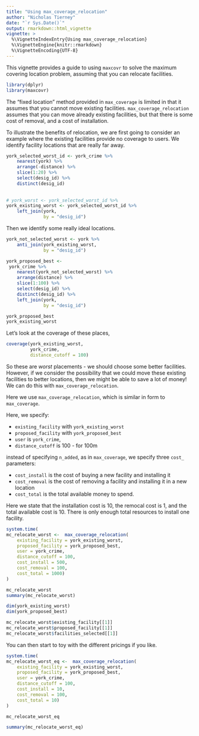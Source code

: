 ```yaml
---
title: "Using max_coverage_relocation"
author: "Nicholas Tierney"
date: "`r Sys.Date()`"
output: rmarkdown::html_vignette
vignette: >
  %\VignetteIndexEntry{Using max_coverage_relocation}
  %\VignetteEngine{knitr::rmarkdown}
  %\VignetteEncoding{UTF-8}
---
```


This vignette provides a guide to using `maxcovr` to solve the maximum covering location problem, assuming that you can relocate facilities. 

```r
library(dplyr)
library(maxcovr)
```

The "fixed location" method provided in `max_coverage` is limited in that it assumes that you cannot move existing facilities. `max_coverage_relocation` assumes that you can move already existing facilities, but that there is some cost of removal, and a cost of installation.

To illustrate the benefits of relocation, we are first going to consider an example where the existing facilities provide no coverage to users. We identify facility locations that are really far away.

```r

york_selected_worst_id <- york_crime %>% 
    nearest(york) %>%
    arrange(-distance) %>%
    slice(1:20) %>%
    select(desig_id) %>%
    distinct(desig_id)
    
    
# york_worst <- york_selected_worst_id %>% 
york_existing_worst <- york_selected_worst_id %>% 
    left_join(york,
              by = "desig_id")

```

Then we identify some really ideal locations.

```r

york_not_selected_worst <- york %>%
    anti_join(york_existing_worst,
              by = "desig_id")

york_proposed_best <- 
 york_crime %>%
    nearest(york_not_selected_worst) %>%
    arrange(distance) %>%
    slice(1:100) %>%
    select(desig_id) %>%
    distinct(desig_id) %>%
    left_join(york,
              by = "desig_id")


```

```r

york_proposed_best
york_existing_worst

```

Let's look at the coverage of these places, 

```r

coverage(york_existing_worst,
         york_crime,
         distance_cutoff = 100)

```

So these are *worst* placements - we should choose some better facilities. However, if we consider the possibility that we could move these existing facilities to better locations, then we might be able to save a lot of money! We can do this with `max_coverage_relocation`.

Here we use `max_coverage_relocation`, which is similar in form to `max_coverage`.

Here, we specify:

- `existing_facility` with `york_existing_worst`
- `proposed_facility` with `york_proposed_best`
- `user` is `york_crime`,
- `distance_cutoff` is 100 - for 100m

instead of specifying `n_added`, as in `max_coverage`, we specify three `cost_` parameters:

- `cost_install` is the cost of buying a new facility and installing it
- `cost_removal` is the cost of removing a facility and installing it in a new location
- `cost_total` is the total available money to spend.

Here we state that the installation cost is 10, the remocal cost is 1, and the total available cost is 10. There is only enough total resources to install one facility.

```r
system.time(
mc_relocate_worst <-  max_coverage_relocation(
    existing_facility = york_existing_worst,
    proposed_facility = york_proposed_best,
    user = york_crime,
    distance_cutoff = 100,
    cost_install = 500,
    cost_removal = 100,
    cost_total = 1000)
)

mc_relocate_worst
summary(mc_relocate_worst)

dim(york_existing_worst)
dim(york_proposed_best)

mc_relocate_worst$existing_facility[[1]]
mc_relocate_worst$proposed_facility[[1]]
mc_relocate_worst$facilities_selected[[1]]


```


You can then start to toy with the different pricings if you like.


```r

system.time(
mc_relocate_worst_eq <-  max_coverage_relocation(
    existing_facility = york_existing_worst,
    proposed_facility = york_proposed_best,
    user = york_crime,
    distance_cutoff = 100,
    cost_install = 10,
    cost_removal = 100,
    cost_total = 10)
)

mc_relocate_worst_eq

summary(mc_relocate_worst_eq)

```


